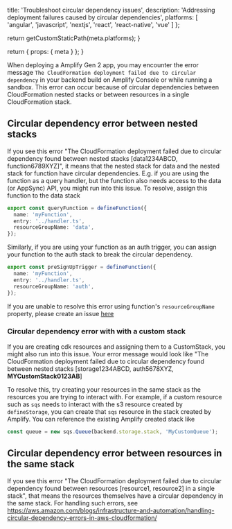 
  title: 'Troubleshoot circular dependency issues',
  description: 'Addressing deployment failures caused by circular dependencies',
  platforms: [
    'angular',
    'javascript',
    'nextjs',
    'react',
    'react-native',
    'vue'
  ]
};

  return getCustomStaticPath(meta.platforms);
}

  return {
    props: {
      meta
    }
  };
}

When deploying a Amplify Gen 2 app, you may encounter the error message `The CloudFormation deployment failed due to circular dependency` in your backend build on Amplify Console or while running a sandbox. This error can occur because of circular dependencies between CloudFormation nested stacks or between resources in a single CloudFormation stack.

## Circular dependency error between nested stacks

If you see this error "The CloudFormation deployment failed due to circular dependency found between nested stacks [data1234ABCD, function6789XYZ]", it means that the nested stack for data and the nested stack for function have circular dependencies. E.g. if you are using the function as a query handler, but the function also needs access to the data (or AppSync) API, you might run into this issue. To resolve, assign this function to the data stack

```ts title="function.ts"
export const queryFunction = defineFunction({
  name: 'myFunction',
  entry: '../handler.ts',
  resourceGroupName: 'data',
});
```

Similarly, if you are using your function as an auth trigger, you can assign your function to the auth stack to break the circular dependency.

```ts title="function.ts"
export const preSignUpTrigger = defineFunction({
  name: 'myFunction',
  entry: '../handler.ts',
  resourceGroupName: 'auth',
});
```
If you are unable to resolve this error using function's `resourceGroupName` property, please create an issue [here](https://github.com/aws-amplify/amplify-backend/issues/new/choose)

### Circular dependency error with with a custom stack

If you are creating cdk resources and assigning them to a CustomStack, you might also run into this issue. Your error message would look like "The CloudFormation deployment failed due to circular dependency found between nested stacks [storage1234ABCD, auth5678XYZ, **MYCustomStack0123AB**]

To resolve this, try creating your resources in the same stack as the resources you are trying to interact with. For example, if a custom resource such as `sqs` needs to interact with the s3 resource created by `defineStorage`, you can create that `sqs` resource in the stack created by Amplify. You can reference the existing Amplify created stack like

```ts title="backend.ts"
const queue = new sqs.Queue(backend.storage.stack, 'MyCustomQueue');
```

## Circular dependency error between resources in the same stack

If you see this error "The CloudFormation deployment failed due to circular dependency found between resources [resource1, resource2] in a single stack", that means the resources themselves have a circular dependency in the same stack. For handling such errors, see https://aws.amazon.com/blogs/infrastructure-and-automation/handling-circular-dependency-errors-in-aws-cloudformation/
